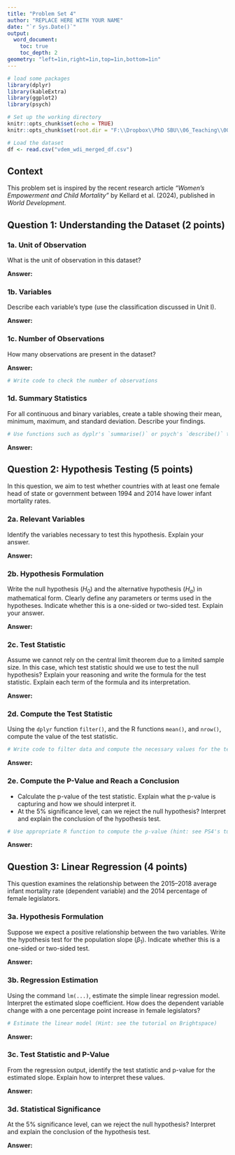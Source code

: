 ---
title: "Problem Set 4"
author: "REPLACE HERE WITH YOUR NAME"
date: "`r Sys.Date()`"
output: 
  word_document:
    toc: true
    toc_depth: 2
geometry: "left=1in,right=1in,top=1in,bottom=1in"
---

```{r setup, include=FALSE}
# load some packages
library(dplyr)
library(kableExtra)
library(ggplot2)
library(psych)

# Set up the working directory 
knitr::opts_chunk$set(echo = TRUE)
knitr::opts_chunk$set(root.dir = "F:\\Dropbox\\PhD SBU\\06_Teaching\\00_POL-501\\Applied-Cases\\Effects of Women Leadership") # Set root directory for all chunks

# Load the dataset
df <- read.csv("vdem_wdi_merged_df.csv")
```

## Context

This problem set is inspired by the recent research article *"Women’s Empowerment and Child Mortality"* by Kellard et al. (2024), published in *World Development*.

## Question 1: Understanding the Dataset (2 points)

### 1a. Unit of Observation

What is the unit of observation in this dataset?

**Answer:**


### 1b. Variables

Describe each variable's type (use the classification discussed in Unit I).

**Answer:**


### 1c. Number of Observations

How many observations are present in the dataset?

**Answer:**


```{r number_of_observations}
# Write code to check the number of observations

```

### 1d. Summary Statistics

For all continuous and binary variables, create a table showing their mean, minimum, maximum, and standard deviation. Describe your findings.

```{r summary_statistics}
# Use functions such as dyplr's `summarise()` or psych's `describe()` to compute summary statistics for the continuous and binary variables

```

**Answer:**


## Question 2: Hypothesis Testing (5 points)

In this question, we aim to test whether countries with at least one female head of state or government between 1994 and 2014 have lower infant mortality rates.


### 2a. Relevant Variables

Identify the variables necessary to test this hypothesis. Explain your answer.

**Answer:**


### 2b. Hypothesis Formulation

Write the null hypothesis ($H_0$) and the alternative hypothesis ($H_a$) in mathematical form. Clearly define any parameters or terms used in the hypotheses. Indicate whether this is a one-sided or two-sided test. Explain your answer.

**Answer:**


### 2c. Test Statistic

Assume we cannot rely on the central limit theorem due to a limited sample size. In this case, which test statistic should we use to test the null hypothesis? Explain your reasoning and write the formula for the test statistic. Explain each term of the formula and its interpretation.

**Answer:**


### 2d. Compute the Test Statistic

Using the `dplyr` function `filter()`, and the R functions `mean()`, and `nrow()`, compute the value of the test statistic.

```{r compute_test_statistic}
# Write code to filter data and compute the necessary values for the test statistic

```

**Answer:**


### 2e. Compute the P-Value and Reach a Conclusion

- Calculate the p-value of the test statistic. Explain what the p-value is capturing and how we should interpret it.
- At the 5% significance level, can we reject the null hypothesis? Interpret and explain the conclusion of the hypothesis test.

```{r compute_p_value}
# Use appropriate R function to compute the p-value (hint: see PS4's tutorial)

```

**Answer:**


## Question 3: Linear Regression (4 points)

This question examines the relationship between the 2015–2018 average infant mortality rate (dependent variable) and the 2014 percentage of female legislators.

### 3a. Hypothesis Formulation

Suppose we expect a positive relationship between the two variables. Write the hypothesis test for the population slope ($\beta_1$). Indicate whether this is a one-sided or two-sided test.

**Answer:**


### 3b. Regression Estimation

Using the command `lm(...)`, estimate the simple linear regression model. Interpret the estimated slope coefficient. How does the dependent variable change with a one percentage point increase in female legislators?

```{r regression_estimation}
# Estimate the linear model (Hint: see the tutorial on Brightspace)

```

**Answer:**


### 3c. Test Statistic and P-Value

From the regression output, identify the test statistic and p-value for the estimated slope. Explain how to interpret these values.

**Answer:**


### 3d. Statistical Significance

At the 5% significance level, can we reject the null hypothesis? Interpret and explain the conclusion of the hypothesis test.

**Answer:**


